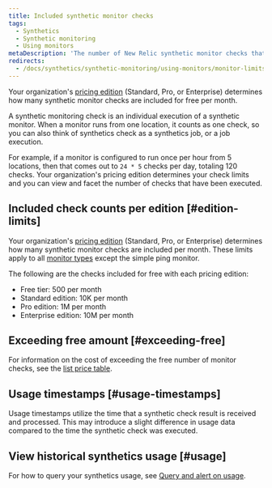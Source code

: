 ```yaml
---
title: Included synthetic monitor checks
tags:
  - Synthetics
  - Synthetic monitoring
  - Using monitors
metaDescription: 'The number of New Relic synthetic monitor checks that are included per month with each pricing edition.'
redirects:
  - /docs/synthetics/synthetic-monitoring/using-monitors/monitor-limits
---
```


Your organization's [pricing edition](/docs/accounts/accounts-billing/new-relic-one-pricing-billing/new-relic-one-pricing-billing/#editions) (Standard, Pro, or Enterprise) determines how many synthetic monitor checks are included for free per month. 

A synthetic monitoring check is an individual execution of a synthetic monitor. When a monitor runs from one location, it counts as one check, so you can also think of synthetics check as a synthetics job, or a job execution. 

For example, if a monitor is configured to run once per hour from 5 locations, then that comes out to `24 * 5` checks per day, totaling 120 checks. Your organization's pricing edition determines your check limits and you can view and facet the number of checks that have been executed. 

## Included check counts per edition [#edition-limits]

Your organization's [pricing edition](/docs/accounts/accounts-billing/new-relic-one-pricing-billing/new-relic-one-pricing-billing/#editions) (Standard, Pro, or Enterprise) determines how many synthetic monitor checks are included per month. These limits apply to all [monitor types](/docs/synthetics/synthetic-monitoring/getting-started/types-synthetic-monitors) except the simple ping monitor. 

The following are the checks included for free with each pricing edition: 

* Free tier: 500 per month
* Standard edition: 10K per month
* Pro edition: 1M per month
* Enterprise edition: 10M per month

## Exceeding free amount [#exceeding-free]

For information on the cost of exceeding the free number of monitor checks, see the [list price table](/docs/licenses/license-information/usage-plans/new-relic-one-usage-plan-descriptions#list-price).

## Usage timestamps [#usage-timestamps]

Usage timestamps utilize the time that a synthetic check result is received and processed. This may introduce a slight difference in usage data compared to the time the synthetic check was executed. 

## View historical synthetics usage [#usage]

For how to query your synthetics usage, see [Query and alert on usage](/docs/accounts/accounts-billing/new-relic-one-pricing-billing/usage-queries-alerts/#synthetics-usage).
